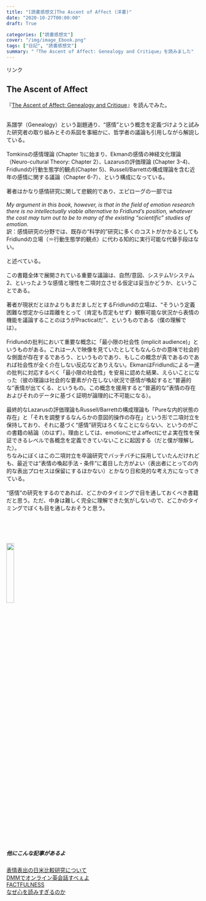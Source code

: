 ```yaml
---
title: "[読書感想文]The Ascent of Affect (洋書)"
date: "2020-10-27T00:00:00"
draft: True

categories: ["読書感想文"]
cover: "/img/image_Ebook.png"
tags: ["日記", "読書感想文"]
summary: "「The Ascent of Affect: Genealogy and Critique」を読みました"
---
```

<!-- START MoshimoAffiliateEasyLink -->
<script type="text/javascript">
(function(b,c,f,g,a,d,e){b.MoshimoAffiliateObject=a;
b[a]=b[a]||function(){arguments.currentScript=c.currentScript
||c.scripts[c.scripts.length-2];(b[a].q=b[a].q||[]).push(arguments)};
c.getElementById(a)||(d=c.createElement(f),d.src=g,
d.id=a,e=c.getElementsByTagName("body")[0],e.appendChild(d))})
(window,document,"script","//dn.msmstatic.com/site/cardlink/bundle.js","msmaflink");
msmaflink({"n":"The Ascent of Affect: Genealogy and Critique (English Edition)","b":"","t":"","d":"https:\/\/m.media-amazon.com","c_p":"","p":["\/images\/I\/510vg0F8WBL.jpg"],"u":{"u":"https:\/\/www.amazon.co.jp\/dp\/B075R6WHCC","t":"amazon","r_v":""},"aid":{"amazon":"1842760","rakuten":"1824263","yahoo":"1845435"},"eid":"eZ3kM","s":"s"});
</script>
<div id="msmaflink-eZ3kM">リンク</div>
<!-- MoshimoAffiliateEasyLink END -->
  
## The Ascent of Affect
  『<a href="//af.moshimo.com/af/c/click?a_id=1842760&amp;p_id=170&amp;pc_id=185&amp;pl_id=4062&amp;url=https%3A%2F%2Fwww.amazon.co.jp%2Fdp%2FB075R6WHCC" rel="nofollow">The Ascent of Affect: Genealogy and Critique</a><img src="//i.moshimo.com/af/i/impression?a_id=1842760&amp;p_id=170&amp;pc_id=185&amp;pl_id=4062" alt="" width="1" height="1" style="border: 0px;" />』を読んでみた。<br><br>
  
  系譜学（Genealogy）という副題通り、“感情”という概念を定義づけようと試みた研究者の取り組みとその系図を事細かに、哲学者の議論も引用しながら解説している。<br>
  <br>
  Tomkinsの感情理論 (Chapter 1)に始まり、Ekmanの感情の神経文化理論（Neuro-cultural Theory: Chapter 2）、Lazarusの評価理論 (Chapter 3-4)、Fridlundの行動生態学的観点(Chapter 5)、Russell/Barrettの構成理論を含む近年の感情に関する議論（Chapter 6-7）、という構成になっている。<br>
  <br>
  著者はかなり感情研究に関して悲観的であり、エピローグの一部では<br>
  <br>
  <i>My argument in this book, however, is that in the field of emotion research there is no intellectually viable alternative to Fridlund’s position, whatever the cost may turn out to be to many of the existing “scientific” studies of emotion.</i><br>
  訳：感情研究の分野では、既存の“科学的”研究に多くのコストがかかるとしてもFridlundの立場（＝行動生態学的観点）に代わる知的に実行可能な代替手段はない。<br>
  <br>
  と述べている。<br>
  <br>
  この書籍全体で展開されている重要な議論は、自然/意図、システム1/システム2、といったような感情と理性を二項対立させる仮定は妥当かどうか、ということである。<br>
  <br>
  著者が現状だとほかよりもまだましだとするFridlundの立場は、“そういう定義困難な想定からは距離をとって（肯定も否定もせず）観察可能な状況から表情の機能を議論することのほうがPracticalだ”、というものである（僕の理解では）。<br>
  <br>
  Fridlundの批判において重要な概念に「最小限の社会性 (implicit audience)」というものがある。これは一人で映像を見ていたとしてもなんらかの意味で社会的な側面が存在するであろう、というものであり、もしこの概念が真であるのであれば社会性が全く介在しない反応などありえない。EkmanはFridlundによる一連の批判に対応するべく「最小限の社会性」を安易に認めた結果、えらいことになった（彼の理論は社会的な要素が介在しない状況で感情が喚起すると“普遍的な”表情が出てくる、というもの。この概念を援用すると“普遍的な”表情の存在およびそれのデータに基づく証明が論理的に不可能になる）。<br>
  <br>
  最終的なLazarusの評価理論もRussell/Barrettの構成理論も「Pureな内的状態の存在」と「それを調整するなんらかの意図的操作の存在」という形で二項対立を保持しており、それに基づく“感情”研究はろくなことにならない、というのがこの書籍の結論（のはず）。理由としては、emotionにせよaffectにせよ実在性を保証できるレベルで各概念を定義できていないことに起因する（だと僕が理解した）。<br>
  ちなみにぼくはこの二項対立を卒論研究でバッチバチに採用していたんだけれども、最近では“表情の喚起手法・条件”に着目した方がよい（表出者にとっての内的な表出プロセスは保留にするほかない）とかなり日和見的な考え方になってきている。
  <br><br>
“感情”の研究をするのであれば、どこかのタイミングで目を通しておくべき書籍だと思う。ただ、中身は難しく完全に理解できた気がしないので、どこかのタイミングでぼくも目を通しなおそうと思う。<br>
<br>
<br>
<br>

<br>
[<img src="/img/violet-button.png" width=20%>](https://www.buymeacoffee.com/nsushishushi)
<br>

##### 他にこんな記事があるよ
 [表情表出の日米比較研究について](https://susishushi.github.io/my_blog/post/friesen_1972/)
  <br>
[DMMでオンライン英会話すべぇよ](https://susishushi.github.io/my_blog/post/dmm/)<br>
[FACTFULNESS](https://susishushi.github.io/my_blog/post/factful/)<br>
[なぜ心を読みすぎるのか](https://susishushi.github.io/my_blog/post/kokoro/)